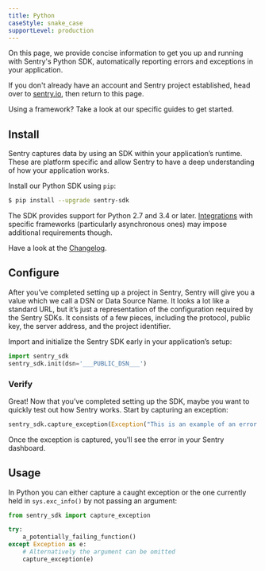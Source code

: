 ```yaml
---
title: Python
caseStyle: snake_case
supportLevel: production
---
```


On this page, we provide concise information to get you up and running with Sentry's Python SDK, automatically reporting errors and exceptions in your application.

<Note><markdown>

If you don't already have an account and Sentry project established, head over to [sentry.io](https://sentry.io/signup/), then return to this page.

</markdown></Note>

Using a framework? Take a look at our specific guides to get started.

<GuideGrid platform="python" />

## Install

Sentry captures data by using an SDK within your application’s runtime. These are platform specific and allow Sentry to have a deep understanding of how your application works.

Install our Python SDK using `pip`:

```bash
$ pip install --upgrade sentry-sdk
```

The SDK provides support for Python 2.7 and 3.4 or later. [Integrations](#integrations) with specific frameworks (particularly asynchronous ones) may impose additional requirements though.

<Alert level="info" title="Upgrading the SDK and want to understand what's new?"><markdown>

Have a look at the [Changelog](https://github.com/getsentry/sentry-python/releases).

</markdown></Alert>

## Configure

After you’ve completed setting up a project in Sentry, Sentry will give you a value which we call a DSN or Data Source Name. It looks a lot like a standard URL, but it’s just a representation of the configuration required by the Sentry SDKs. It consists of a few pieces, including the protocol, public key, the server address, and the project identifier.

Import and initialize the Sentry SDK early in your application’s setup:

```python
import sentry_sdk
sentry_sdk.init(dsn='___PUBLIC_DSN___')
```

### Verify

Great! Now that you’ve completed setting up the SDK, maybe you want to quickly test out how Sentry works. Start by capturing an exception:

```python
sentry_sdk.capture_exception(Exception("This is an example of an error message."))
```

Once the exception is captured, you'll see the error in your Sentry dashboard.

## Usage

In Python you can either capture a caught exception or the one currently held in `sys.exc_info()` by not passing an argument:

```python
from sentry_sdk import capture_exception

try:
    a_potentially_failing_function()
except Exception as e:
    # Alternatively the argument can be omitted
    capture_exception(e)
```
